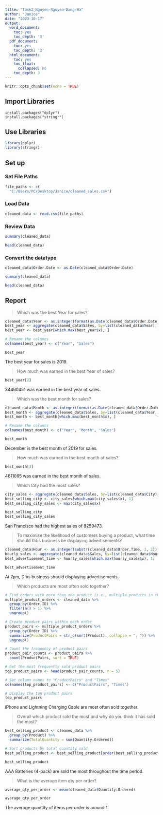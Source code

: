 ---
title: "Task2_Nguyen-Nguyen-Dang-Ha"
author: "Janice"
date: "2023-10-17"
output:
  word_document:
    toc: yes
    toc_depth: '3'
  pdf_document:
    toc: yes
    toc_depth: '3'
  html_document:
    toc: yes
    toc_float:
      collapsed: no
    toc_depth: 3
---

```{r setup, include=FALSE}
knitr::opts_chunk$set(echo = TRUE)
```

## Import Libraries

```         
install.packages("dplyr")
install.packages("stringr")
```

## Use Libraries

```{r}
library(dplyr)
library(stringr)
```

## Set up

### Set File Paths

```{r}
file_paths <- c(
  "C:/Users/PC/Desktop/Janice/cleaned_sales.csv")
```

### Load Data

```{r}
cleaned_data <- read.csv(file_paths)
```

### Review Data

```{r}
summary(cleaned_data)
```

```{r}
head(cleaned_data)
```

### Convert the datatype

```{r}
cleaned_data$Order.Date <- as.Date(cleaned_data$Order.Date)
```

```{r}
summary(cleaned_data)
```

```{r}
head(cleaned_data)
```

## Report

> Which was the best Year for sales?

```{r}
cleaned_data$Year <- as.integer(format(as.Date(cleaned_data$Order.Date, format="%m/%d/%Y"), "%Y"))
best_year <- aggregate(cleaned_data$Sales, by=list(cleaned_data$Year), FUN=sum)
best_year <- best_year[which.max(best_year$x), ]

# Rename the columns
colnames(best_year) <- c("Year", "Sales")

best_year
```

The best year for sales is 2019.

> How much was earned in the best Year of sales?

```{r}
best_year[2]
```
34460451 was earned in the best year of sales.

> Which was the best month for sales?

```{r}
cleaned_data$Month <- as.integer(format(as.Date(cleaned_data$Order.Date, format="%m/%d/%Y"), "%m"))
best_month <- aggregate(cleaned_data$Sales, by=list(cleaned_data$Year, cleaned_data$Month), FUN=sum)
best_month <- best_month[which.max(best_month$x), ]

# Rename the columns
colnames(best_month) <- c("Year", "Month", "Sales")

best_month
```

December is the best month of 2019 for sales.

> How much was earned in the best month of sales?

```{r}
best_month[3]
```

4611065 was earned in the best month of sales.

> Which City had the most sales?

```{r}
city_sales <- aggregate(cleaned_data$Sales, by=list(cleaned_data$City), FUN=sum)
best_selling_city <- city_sales[which.max(city_sales$x), 1]
best_selling_city_sales <- max(city_sales$x)

best_selling_city
best_selling_city_sales
```

San Francisco had the highest sales of 8259473.

> To maximise the likelihood of customers buying a product, what time should Dibs business be displaying advertisements?

```{r}
cleaned_data$Hour <- as.integer(substr(cleaned_data$Order.Time, 1, 2))
hourly_sales <- aggregate(cleaned_data$Sales, by=list(cleaned_data$Hour), FUN=sum)
best_advertisement_time <- hourly_sales[which.max(hourly_sales$x), 1]

best_advertisement_time
```

At 7pm, Dibs business should displaying advertisements.

> Which products are most often sold together?

```{r}
# Find orders with more than one product (i.e., multiple products in the same order)
multiple_product_orders <- cleaned_data %>%
  group_by(Order.ID) %>%
  filter(n() > 1) %>%
  ungroup()

# Create product pairs within each order
product_pairs <- multiple_product_orders %>%
  group_by(Order.ID) %>%
  summarize(ProductPairs = str_c(sort(Product), collapse = ", ")) %>%
  ungroup()

# Count the frequency of product pairs
product_pair_counts <- product_pairs %>%
  count(ProductPairs, sort = TRUE)

# Get the most frequently sold product pairs
top_product_pairs <- head(product_pair_counts, n = 5)

# Set column names to "ProductPairs" and "Times"
colnames(top_product_pairs) <- c("ProductPairs", "Times")

# Display the top product pairs
top_product_pairs
```

iPhone and Lightning Charging Cable are most often sold together.

> Overall which product sold the most and why do you think it has sold the most?

```{r}
best_selling_product <- cleaned_data %>%
  group_by(Product) %>%
  summarize(TotalQuantity = sum(Quantity.Ordered))

# Sort products by total quantity sold
best_selling_product <- best_selling_product[order(best_selling_product$TotalQuantity, decreasing = TRUE), ]

best_selling_product
```

AAA Batteries (4-pack) are sold the most throughout the time period.

> What is the average item qty per order?

```{r}
average_qty_per_order <- mean(cleaned_data$Quantity.Ordered)

average_qty_per_order
```

The average quantity of items per order is around 1.